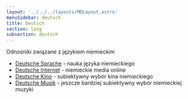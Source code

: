 ```yaml
---
layout: '../../../layouts/MDLayout.astro'
menuSidebar: deutsch
title: Deutsch
section: lang
subsection: deutsch
---
```


Odnośniki związane z językiem niemieckim

- [Deutsche Sprache](/lang/deutsch/deutsche-sprache) - nauka języka niemieckiego
- [Deutsche Internet](/lang/deutsch/deutsche-internet) - niemieckie media online
- [Deutsche Kino](/lang/deutsch/deutsche-kino) - subiektywny wybór kina niemieckiego
- [Deutsche Musik](/lang/deutsch/deutsche-musik) - jeszcze bardziej subiektywny wybór niemieckiej muzyki

